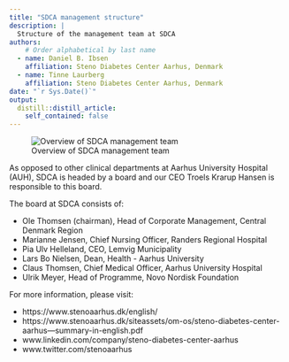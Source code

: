 ```yaml
---
title: "SDCA management structure"
description: |
  Structure of the management team at SDCA
authors:
    # Order alphabetical by last name
  - name: Daniel B. Ibsen
    affiliation: Steno Diabetes Center Aarhus, Denmark
  - name: Tinne Laurberg
    affiliation: Steno Diabetes Center Aarhus, Denmark
date: "`r Sys.Date()`"
output:
  distill::distill_article:
    self_contained: false
---
```


![Overview of SDCA management team](../../images/sdca-management-structure.jpg)

As opposed to other clinical departments at Aarhus University Hospital (AUH), SDCA is headed by a board and our CEO Troels Krarup Hansen is responsible to this board.
 
The board at SDCA consists of:

-	Ole Thomsen (chairman), Head of Corporate Management, Central Denmark Region
-	Marianne Jensen, Chief Nursing Officer, Randers Regional Hospital
-	Pia Ulv Helleland, CEO, Lemvig Municipality
-	Lars Bo Nielsen, Dean, Health - Aarhus University
-	Claus Thomsen, Chief Medical Officer, Aarhus University Hospital
-	Ulrik Meyer, Head of Programme, Novo Nordisk Foundation

For more information, please visit:

- https://www.stenoaarhus.dk/english/    
- https://www.stenoaarhus.dk/siteassets/om-os/steno-diabetes-center-aarhus---summary-in-english.pdf 
- www.linkedin.com/company/steno-diabetes-center-aarhus   
- www.twitter.com/stenoaarhus  
